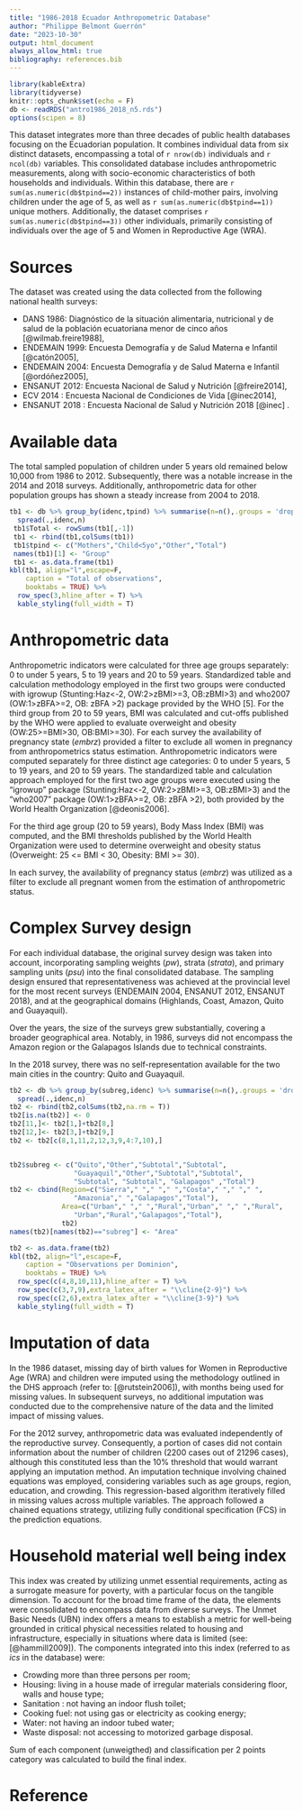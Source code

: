 ```yaml
---
title: "1986-2018 Ecuador Anthropometric Database"
author: "Philippe Belmont Guerrón"
date: "2023-10-30"
output: html_document
always_allow_html: true
bibliography: references.bib
---
```


```r
library(kableExtra)
library(tidyverse)
knitr::opts_chunk$set(echo = F)
db <- readRDS("antro1986_2018_n5.rds")
options(scipen = 8)
```


This dataset integrates more than three decades of public health databases
focusing on the Ecuadorian population. It combines individual data from six
distinct datasets, encompassing a total of `r nrow(db)` individuals and `r ncol(db)` variables.
This consolidated database includes anthropometric measurements, along with
socio-economic characteristics of both households and individuals. Within this
database, there are `r sum(as.numeric(db$tpind==2))` instances of child-mother
pairs, involving children under the age of 5, as well as
`r sum(as.numeric(db$tpind==1))` unique mothers. Additionally, the dataset
comprises `r sum(as.numeric(db$tpind==3))` other individuals, primarily
consisting of individuals over the age of 5 and Women in Reproductive Age (WRA).

# Sources

The dataset was created using the data collected from the following national
health surveys:

-   DANS 1986: Diagnóstico de la situación alimentaria, nutricional y de salud
    de la población ecuatoriana menor de cinco años [@wilmab.freire1988],
-   ENDEMAIN 1999: Encuesta Demografía y de Salud Materna e Infantil
    [@catón2005],
-   ENDEMAIN 2004: Encuesta Demografía y de Salud Materna e Infantil
    [@ordóñez2005],
-   ENSANUT 2012: Encuesta Nacional de Salud y Nutrición [@freire2014],
-   ECV 2014 : Encuesta Nacional de Condiciones de Vida [@inec2014],
-   ENSANUT 2018 : Encuesta Nacional de Salud y Nutrición 2018 [@inec] .

# Available data

The total sampled population of children under 5 years old remained below 10,000 from
1986 to 2012. Subsequently, there was a notable increase in the 2014 and 2018
surveys. Additionally, anthropometric data for other population groups has shown
a steady increase from 2004 to 2018.

```r
tb1 <- db %>% group_by(idenc,tpind) %>% summarise(n=n(),.groups = 'drop') %>%
  spread(.,idenc,n)
 tb1$Total <- rowSums(tb1[,-1])
 tb1 <- rbind(tb1,colSums(tb1))
 tb1$tpind <- c("Mothers","Child<5yo","Other","Total")
 names(tb1)[1] <- "Group"
 tb1 <- as.data.frame(tb1)
kbl(tb1, align="l",escape=F,
    caption = "Total of observations",
    booktabs = TRUE) %>%
  row_spec(3,hline_after = T) %>%
  kable_styling(full_width = T)

```

# Anthropometric data

Anthropometric indicators were calculated for three age groups separately: 0 to
under 5 years, 5 to 19 years and 20 to 59 years. Standardized table and
calculation methodology employed in the first two groups were conducted with
igrowup (Stunting:Haz\<-2, OW:2\>zBMI\>=3, OB:zBMI\>3) and who2007
(OW:1\>zBFA\>=2, OB: zBFA \>2) package provided by the WHO [5]. For the third
group from 20 to 59 years, BMI was calculated and cut-offs published by the WHO
were applied to evaluate overweight and obesity (OW:25\>=BMI\>30, OB:BMI\>=30).
For each survey the availability of pregnancy state (*embrz*) provided a filter
to exclude all women in pregnancy from anthropometrics status estimation.
Anthropometric indicators were computed separately for three distinct age
categories: 0 to under 5 years, 5 to 19 years, and 20 to 59 years. The
standardized table and calculation approach employed for the first two age
groups were executed using the "igrowup" package (Stunting:Haz\<-2,
OW:2\>zBMI\>=3, OB:zBMI\>3) and the "who2007" package (OW:1\>zBFA\>=2, OB: zBFA
\>2), both provided by the World Health Organization [@deonis2006].

For the third age group (20 to 59 years), Body Mass Index (BMI) was computed,
and the BMI thresholds published by the World Health Organization were used to
determine overweight and obesity status (Overweight: 25 \<= BMI \< 30, Obesity:
BMI \>= 30).

In each survey, the availability of pregnancy status (*embrz*) was utilized as a
filter to exclude all pregnant women from the estimation of anthropometric
status.

# Complex Survey design

For each individual database, the original survey design was taken into account,
incorporating sampling weights (*pw*), strata (*strata*), and primary sampling
units (*psu*) into the final consolidated database. The sampling design ensured
that representativeness was achieved at the provincial level for the most recent
surveys (ENDEMAIN 2004, ENSANUT 2012, ENSANUT 2018), and at the geographical domains (Highlands, Coast, Amazon, Quito and Guayaquil).

Over the years, the size of the surveys grew substantially, covering a broader
geographical area. Notably, in 1986, surveys did not encompass the Amazon region
or the Galapagos Islands due to technical constraints.

In the 2018 survey, there was no self-representation available for the two main
cities in the country: Quito and Guayaquil.

```r

tb2 <- db %>% group_by(subreg,idenc) %>% summarise(n=n(),.groups = 'drop') %>%
  spread(.,idenc,n)
tb2 <- rbind(tb2,colSums(tb2,na.rm = T))
tb2[is.na(tb2)] <- 0
tb2[11,]<- tb2[1,]+tb2[8,]
tb2[12,]<- tb2[3,]+tb2[9,]
tb2 <- tb2[c(8,1,11,2,12,3,9,4:7,10),]


tb2$subreg <- c("Quito","Other","Subtotal","Subtotal",
                "Guayaquil","Other","Subtotal","Subtotal",
                "Subtotal", "Subtotal", "Galapagos" ,"Total")
tb2 <- cbind(Region=c("Sierra"," "," "," ","Costa"," "," "," ",
                "Amazonia"," ","Galapagos","Total"),
             Area=c("Urban"," "," ","Rural","Urban"," "," ","Rural",
                "Urban","Rural","Galapagos","Total"),
             tb2)
names(tb2)[names(tb2)=="subreg"] <- "Area"

tb2 <- as.data.frame(tb2)
kbl(tb2, align="l",escape=F,
    caption = "Observations per Dominion",
    booktabs = TRUE) %>%
  row_spec(c(4,8,10,11),hline_after = T) %>%
  row_spec(c(3,7,9),extra_latex_after = "\\cline{2-9}") %>%
  row_spec(c(2,6),extra_latex_after = "\\cline{3-9}") %>%
  kable_styling(full_width = T)


```

# Imputation of data

In the 1986 dataset, missing day of birth values for Women in Reproductive Age
(WRA) and children were imputed using the methodology outlined in the DHS
approach (refer to: [@rutstein2006]), with months being used for missing values.
In subsequent surveys, no additional imputation was conducted due to the
comprehensive nature of the data and the limited impact of missing values.

For the 2012 survey, anthropometric data was evaluated independently of the
reproductive survey. Consequently, a portion of cases did not contain
information about the number of children (2200 cases out of 21296 cases),
although this constituted less than the 10% threshold that would warrant
applying an imputation method. An imputation technique involving chained
equations was employed, considering variables such as age groups, region,
education, and crowding. This regression-based algorithm iteratively filled in
missing values across multiple variables. The approach followed a chained
equations strategy, utilizing fully conditional specification (FCS) in the
prediction equations.

# Household material well being index

This index was created by utilizing unmet essential requirements, acting as a surrogate measure for poverty, with a particular focus on the tangible dimension. To account for the broad time frame of the data, the elements were consolidated to encompass data from diverse surveys. The Unmet Basic Needs (UBN) index offers a means to establish a metric for well-being grounded in critical physical necessities related to housing and infrastructure, especially in situations where data is limited (see: [@hammill2009]). The components integrated into this index (referred to as *ics* in the database) were:


-   Crowding more than three persons per room;
-   Housing: living in a house made of irregular materials considering floor,
    walls and house type;
-   Sanitation : not having an indoor flush toilet;
-   Cooking fuel: not using gas or electricity as cooking energy;
-   Water: not having an indoor tubed water;
-   Waste disposal: not accessing to motorized garbage disposal.

Sum of each component (unweigthed) and classification per 2 points category was
calculated to build the final index.

# Reference
